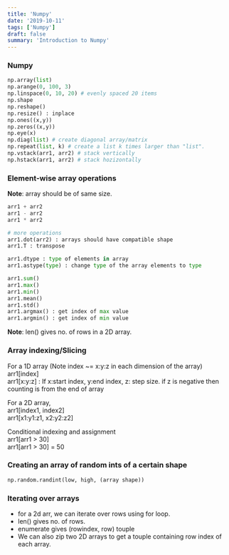 ```yaml
---
title: 'Numpy'
date: '2019-10-11'
tags: ['Numpy']
draft: false
summary: 'Introduction to Numpy'
---
```


### Numpy

```python
np.array(list)
np.arange(0, 100, 3)
np.linspace(0, 10, 20) # evenly spaced 20 items
np.shape
np.reshape()
np.resize() : inplace
np.ones((x,y))
np.zeros((x,y))
np.eye(x)
np.diag(list) # create diagonal array/matrix
np.repeat(list, k) # create a list k times larger than "list".
np.vstack(arr1, arr2) # stack vertically
np.hstack(arr1, arr2) # stack hozizontally
```

### Element-wise array operations

**Note**: array should be of same size.

```python
arr1 + arr2
arr1 - arr2
arr1 * arr2

# more operations
arr1.dot(arr2) : arrays should have compatible shape
arr1.T : transpose

arr1.dtype : type of elements in array
arr1.astype(type) : change type of the array elements to type

arr1.sum()
arr1.max()
arr1.min()
arr1.mean()
arr1.std()
arr1.argmax() : get index of max value
arr1.argmin() : get index of min value
```

**Note**: len() gives no. of rows in a 2D array.

### Array indexing/Slicing

For a 1D array (Note index ~= x:y:z in each dimension of the array)  
arr1[index]  
arr1[x:y:z] : If x:start index, y:end index, z: step size. if z is negative then counting is from the end of array

For a 2D array,  
arr1[index1, index2]  
arr1[x1:y1:z1, x2:y2:z2]

Conditional indexing and assignment  
arr1[arr1 > 30]  
arr1[arr1 > 30] = 50

### Creating an array of random ints of a certain shape

```python
np.random.randint(low, high, (array shape))
```

### Iterating over arrays

- for a 2d arr, we can iterate over rows using for loop.
- len() gives no. of rows.
- enumerate gives (rowindex, row) touple
- We can also zip two 2D arrays to get a touple containing row index of each array.

